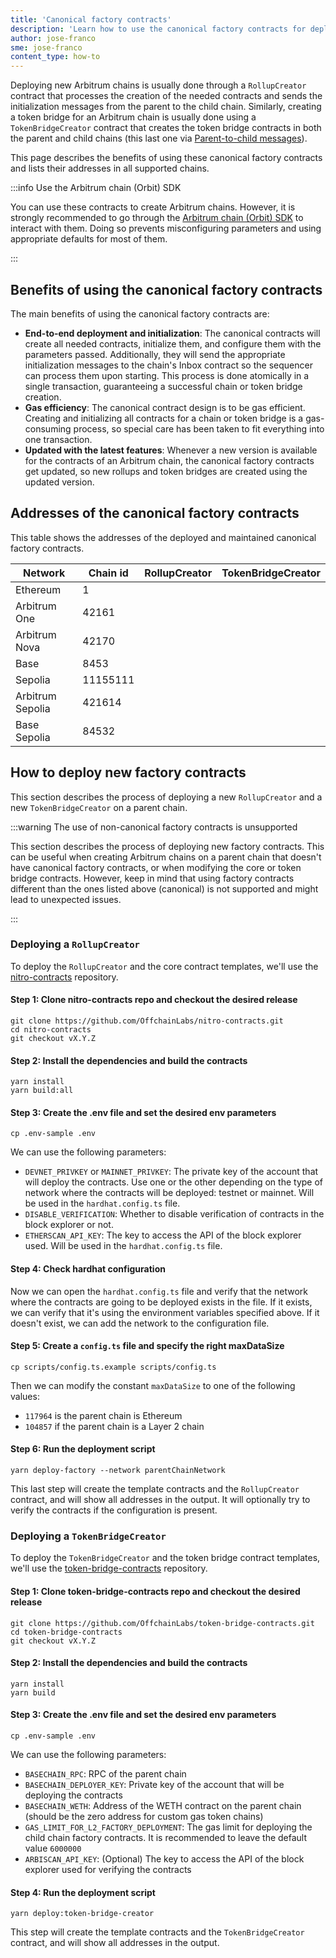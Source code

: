 ```yaml
---
title: 'Canonical factory contracts'
description: 'Learn how to use the canonical factory contracts for deploying your Arbitrum chain'
author: jose-franco
sme: jose-franco
content_type: how-to
---
```



Deploying new Arbitrum chains is usually done through a `RollupCreator` contract that processes the creation of the needed contracts and sends the
initialization messages from the parent to the child chain. Similarly, creating a token bridge for an Arbitrum chain is usually done using a
`TokenBridgeCreator` contract that creates the token bridge contracts in both the parent and child chains (this last one via
[Parent-to-child messages](/how-arbitrum-works/10-l1-to-l2-messaging.mdx)).

This page describes the benefits of using these canonical factory contracts and lists their addresses in all supported chains.

:::info Use the Arbitrum chain (Orbit) SDK

You can use these contracts to create Arbitrum chains. However, it is strongly recommended to go through the
[Arbitrum chain (Orbit) SDK](/launch-arbitrum-chain/arbitrum-chain-sdk-introduction.md) to interact with them. Doing so prevents misconfiguring parameters and
using appropriate defaults for most of them.

:::

## Benefits of using the canonical factory contracts

The main benefits of using the canonical factory contracts are:

- **End-to-end deployment and initialization**: The canonical contracts will create all needed contracts, initialize them, and configure them with the
  parameters passed. Additionally, they will send the appropriate initialization messages to the chain's Inbox contract so the sequencer can process them upon
  starting. This process is done atomically in a single transaction, guaranteeing a successful chain or token bridge creation.
- **Gas efficiency**: The canonical contract design is to be gas efficient. Creating and initializing all contracts for a chain or token bridge is a
  gas-consuming process, so special care has been taken to fit everything into one transaction.
- **Updated with the latest features**: Whenever a new version is available for the contracts of an Arbitrum chain, the canonical factory contracts get updated,
  so new rollups and token bridges are created using the updated version.

## Addresses of the canonical factory contracts

This table shows the addresses of the deployed and maintained canonical factory contracts.

| Network          | Chain id | RollupCreator                                                                   | TokenBridgeCreator                                                              |
| ---------------- | -------- | ------------------------------------------------------------------------------- | ------------------------------------------------------------------------------- |
| Ethereum         | 1        | <AEL address="0x43698080f40dB54DEE6871540037b8AB8fD0AB44" chainID={1} />        | <AEL address="0x60D9A46F24D5a35b95A78Dd3E793e55D94EE0660" chainID={1} />        |
| Arbitrum One     | 42161    | <AEL address="0xB90e53fd945Cd28Ec4728cBfB566981dD571eB8b" chainID={42161} />    | <AEL address="0x2f5624dc8800dfA0A82AC03509Ef8bb8E7Ac000e" chainID={42161} />    |
| Arbitrum Nova    | 42170    | <AEL address="0xF916Bfe431B7A7AaE083273F5b862e00a15d60F4" chainID={42170} />    | <AEL address="0x8B9D9490a68B1F16ac8A21DdAE5Fd7aB9d708c14" chainID={42170} />    |
| Base             | 8453     | <AEL address="0xDbe3e840569a0446CDfEbc65D7d429c5Da5537b7" chainID={8453} />     | <AEL address="0x4C240987d6fE4fa8C7a0004986e3db563150CA55" chainID={8453} />     |
| Sepolia          | 11155111 | <AEL address="0x687Bc1D23390875a868Db158DA1cDC8998E31640" chainID={11155111} /> | <AEL address="0x7edb2dfBeEf9417e0454A80c51EE0C034e45a570" chainID={11155111} /> |
| Arbitrum Sepolia | 421614   | <AEL address="0x5F45675AC8DDF7d45713b2c7D191B287475C16cF" chainID={421614} />   | <AEL address="0x56C486D3786fA26cc61473C499A36Eb9CC1FbD8E" chainID={421614} />   |
| Base Sepolia     | 84532    | <AEL address="0x70cA29dA3B116A2c4A267c549bf7947d47f41e22" chainID={84532} />    | <AEL address="0xFC71d21a4FE10Cc0d34745ba9c713836f82f8DE3" chainID={84532} />    |

## How to deploy new factory contracts

This section describes the process of deploying a new `RollupCreator` and a new `TokenBridgeCreator` on a parent chain.

:::warning The use of non-canonical factory contracts is unsupported

This section describes the process of deploying new factory contracts. This can be useful when creating Arbitrum chains on a parent chain that doesn't have
canonical factory contracts, or when modifying the core or token bridge contracts. However, keep in mind that using factory contracts different than the ones
listed above (canonical) is not supported and might lead to unexpected issues.

:::

### Deploying a `RollupCreator`

To deploy the `RollupCreator` and the core contract templates, we'll use the [nitro-contracts](https://github.com/OffchainLabs/nitro-contracts) repository.

#### Step 1: Clone nitro-contracts repo and checkout the desired release

```shell
git clone https://github.com/OffchainLabs/nitro-contracts.git
cd nitro-contracts
git checkout vX.Y.Z
```

#### Step 2: Install the dependencies and build the contracts

```shell
yarn install
yarn build:all
```

#### Step 3: Create the .env file and set the desired env parameters

```shell
cp .env-sample .env
```

We can use the following parameters:

- `DEVNET_PRIVKEY` or `MAINNET_PRIVKEY`: The private key of the account that will deploy the contracts. Use one or the other depending on the type of network
  where the contracts will be deployed: testnet or mainnet. Will be used in the `hardhat.config.ts` file.
- `DISABLE_VERIFICATION`: Whether to disable verification of contracts in the block explorer or not.
- `ETHERSCAN_API_KEY`: The key to access the API of the block explorer used. Will be used in the `hardhat.config.ts` file.

#### Step 4: Check hardhat configuration

Now we can open the `hardhat.config.ts` file and verify that the network where the contracts are going to be deployed exists in the file. If it exists, we can
verify that it's using the environment variables specified above. If it doesn't exist, we can add the network to the configuration file.

#### Step 5: Create a `config.ts` file and specify the right maxDataSize

```shell
cp scripts/config.ts.example scripts/config.ts
```

Then we can modify the constant `maxDataSize` to one of the following values:

- `117964` is the parent chain is Ethereum
- `104857` if the parent chain is a Layer 2 chain

#### Step 6: Run the deployment script

```shell
yarn deploy-factory --network parentChainNetwork
```

This last step will create the template contracts and the `RollupCreator` contract, and will show all addresses in the output. It will optionally try to verify
the contracts if the configuration is present.

### Deploying a `TokenBridgeCreator`

To deploy the `TokenBridgeCreator` and the token bridge contract templates, we'll use the
[token-bridge-contracts](https://github.com/OffchainLabs/token-bridge-contracts) repository.

#### Step 1: Clone token-bridge-contracts repo and checkout the desired release

```shell
git clone https://github.com/OffchainLabs/token-bridge-contracts.git
cd token-bridge-contracts
git checkout vX.Y.Z
```

#### Step 2: Install the dependencies and build the contracts

```shell
yarn install
yarn build
```

#### Step 3: Create the .env file and set the desired env parameters

```shell
cp .env-sample .env
```

We can use the following parameters:

- `BASECHAIN_RPC`: RPC of the parent chain
- `BASECHAIN_DEPLOYER_KEY`: Private key of the account that will be deploying the contracts
- `BASECHAIN_WETH`: Address of the WETH contract on the parent chain (should be the zero address for custom gas token chains)
- `GAS_LIMIT_FOR_L2_FACTORY_DEPLOYMENT`: The gas limit for deploying the child chain factory contracts. It is recommended to leave the default value `6000000`
- `ARBISCAN_API_KEY`: (Optional) The key to access the API of the block explorer used for verifying the contracts

#### Step 4: Run the deployment script

```shell
yarn deploy:token-bridge-creator
```

This step will create the template contracts and the `TokenBridgeCreator` contract, and will show all addresses in the output.
